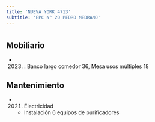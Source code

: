 ```yaml
---
title: 'NUEVA YORK 4713'
subtitle: 'EPC N° 20 PEDRO MEDRANO'
---
```


#


## Mobiliario

*  (2023) : Banco largo comedor 36, Mesa usos múltiples 18 





## Mantenimiento

*  (2021) Electricidad 
    + Instalación 6 equipos de purificadores




